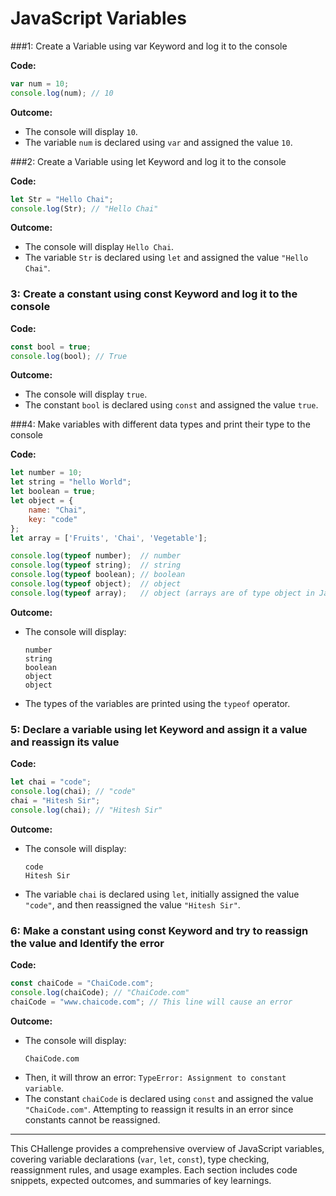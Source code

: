 
# JavaScript Variables


   ###1: Create a Variable using var Keyword and log it to the console

   **Code:**
   ```jsx live
   var num = 10;
   console.log(num); // 10
   ```

   **Outcome:**
   - The console will display `10`.
   - The variable `num` is declared using `var` and assigned the value `10`.

   ###2: Create a Variable using let Keyword and log it to the console

   **Code:**
   ```jsx live
   let Str = "Hello Chai";
   console.log(Str); // "Hello Chai"
   ```

   **Outcome:**
   - The console will display `Hello Chai`.
   - The variable `Str` is declared using `let` and assigned the value `"Hello Chai"`.


   ### 3: Create a constant using const Keyword and log it to the console

   **Code:**
   ```jsx live
   const bool = true;
   console.log(bool); // True
   ```

   **Outcome:**
   - The console will display `true`.
   - The constant `bool` is declared using `const` and assigned the value `true`.



   ###4: Make variables with different data types and print their type to the console

   **Code:**
   ```jsx live
   let number = 10;
   let string = "hello World";
   let boolean = true;
   let object = {
       name: "Chai",
       key: "code"
   };
   let array = ['Fruits', 'Chai', 'Vegetable'];

   console.log(typeof number);  // number
   console.log(typeof string);  // string
   console.log(typeof boolean); // boolean
   console.log(typeof object);  // object
   console.log(typeof array);   // object (arrays are of type object in JavaScript)
   ```

   **Outcome:**
   - The console will display:
     ```
     number
     string
     boolean
     object
     object
     ```
   - The types of the variables are printed using the `typeof` operator.


 ### 5: Declare a variable using let Keyword and assign it a value and reassign its value

   **Code:**
   ```jsx live
   let chai = "code";
   console.log(chai); // "code"
   chai = "Hitesh Sir";
   console.log(chai); // "Hitesh Sir"
   ```

   **Outcome:**
   - The console will display:
     ```
     code
     Hitesh Sir
     ```
   - The variable `chai` is declared using `let`, initially assigned the value `"code"`, and then reassigned the value `"Hitesh Sir"`.

   ### 6: Make a constant using const Keyword and try to reassign the value and Identify the error

   **Code:**
   ```jsx live
   const chaiCode = "ChaiCode.com";
   console.log(chaiCode); // "ChaiCode.com"
   chaiCode = "www.chaicode.com"; // This line will cause an error
   ```

   **Outcome:**
   - The console will display:
     ```
     ChaiCode.com
     ```
   - Then, it will throw an error: `TypeError: Assignment to constant variable`.
   - The constant `chaiCode` is declared using `const` and assigned the value `"ChaiCode.com"`. Attempting to reassign it results in an error since constants cannot be reassigned.

   
   ---

   This CHallenge provides a comprehensive overview of JavaScript variables, covering variable declarations (`var`, `let`, `const`), type checking, reassignment rules, and usage examples. Each section includes code snippets, expected outcomes, and summaries of key learnings.
